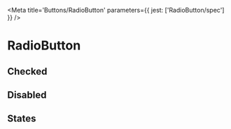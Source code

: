 

<Meta title='Buttons/RadioButton' parameters={{ jest: ['RadioButton/spec'] }} />

# RadioButton

<Canvas>
  <Story name='Default'>
    <RadioButton onChange={action('change')} />
  </Story>
</Canvas>

<ArgsTable of={RadioButton} />

## Checked

<Canvas>
  <Story name='Checked'>
    <RadioButton checked onChange={action('change')} />
  </Story>
</Canvas>

## Disabled

<Canvas>
  <Story name='Disabled'>
    <RadioButton disabled />
  </Story>
</Canvas>

## States

<Story name='States'>
  <PropsVariationSection
    component={RadioButton}
    common={{ onChange: action('change') }}
    xAxis={{
      checked: { checked: true },
      unchecked: { checked: false },
    }}
    yAxis={{
      default: { },
      hover: { className: 'hover' },
      active: { className: 'active' },
      focus: { className: 'focus' },
      disabled: { disabled: true },
    }}
  />
</Story>
